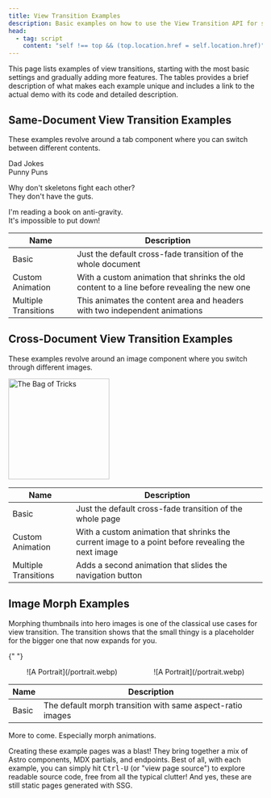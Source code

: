 ```yaml
---
title: View Transition Examples
description: Basic examples on how to use the View Transition API for same-document and cross-document view transitions.
head:
  - tag: script
    content: "self !== top && (top.location.href = self.location.href)"
---
```



This page lists examples of view transitions, starting with the most basic settings and gradually adding more features. The tables provides a brief description of what makes each example unique and includes a link to the actual demo with its code and detailed description.

## Same-Document View Transition Examples

These examples revolve around a tab component where you can switch between different contents.

<div title="Select a link from the table below">
  <Card title="Same-Document 'Tabs' Example">
    <style>{`
    .tabs {
      pointer-events: none;
    }
    .tab {
      display: inline-block;
      padding: 10px 20px;
      cursor: pointer;
      background-color: #887;
      border: 1px solid #887;
      border-bottom: none;
    }
    .tab.active {
      background-color: #797;
      border-bottom: 1px solid #797;
    }
    .tab-content {
      transform: translateY(-1rem);
      display: none;
      padding: 20px;
      border: 1px solid #888;
    }
    .tab-content.active {
      display: block;
    }
`}</style>
    <div class="tabs" id="sd-example">
      <div class="tab active" data-tab="tab1">
        Dad Jokes
      </div>
      <div class="tab" data-tab="tab2">
        Punny Puns
      </div>
    </div>
    <div class="tab-content active" id="tab1">
      <p>
        Why don't skeletons fight each other?
        <br />
        They don't have the guts.
      </p>
      <p>
        I'm reading a book on anti-gravity.
        <br />
        It's impossible to put down!
      </p>
    </div>
  </Card>
</div>

| Name                                                                         | Description                                                                                 |
| ---------------------------------------------------------------------------- | ------------------------------------------------------------------------------------------- |
| <DemoLink id="basics" href="/demo/BasicS/">Basic</DemoLink>                  | Just the default cross-fade transition of the whole document                                |
| <DemoLink id="basicas" href="/demo/BasicAS/">Custom Animation</DemoLink>     | With a custom animation that shrinks the old content to a line before revealing the new one |
| <DemoLink id="basicms" href="/demo/BasicMS/">Multiple Transitions</DemoLink> | This animates the content area and headers with two independent animations                  |

## Cross-Document View Transition Examples

These examples revolve around an image component where you switch through different images.

<div title="Select a link from the table below">
  <Card title="Cross-Document 'Picture' Example">
    <style>{`
    #image {
      display: block;
      margin: 0 auto;
      mask-image: radial-gradient(
        ellipse at center,
        white 35%,
        transparent 71%
      );
    }
    #images {
      pointer-events: none;
    }
 `}</style>
    <div id="images">
      <img
        id="image"
        width="200"
        height="200"
        src="/bag.webp"
        alt="The Bag of Tricks"
      />
    </div>
  </Card>
</div>

| Name                                                                          | Description                                                                                       |
| ----------------------------------------------------------------------------- | ------------------------------------------------------------------------------------------------- |
| <DemoLink id="basicc" href="/demo/BasicC1/">Basic</DemoLink>                  | Just the default cross-fade transition of the whole page                                          |
| <DemoLink id="basicac" href="/demo/BasicAC1/">Custom Animation</DemoLink>     | With a custom animation that shrinks the current image to a point before revealing the next image |
| <DemoLink id="basicmc" href="/demo/BasicMC1/">Multiple Transitions</DemoLink> | Adds a second animation that slides the navigation button                                         |

## Image Morph Examples

Morphing thumbnails into hero images is one of the classical use cases for view transition. The transition shows that the small thingy is a placeholder for the bigger one that now expands for you.

{" "}
<div title="Select a link from the table below">
  <Card title="Thumbnail to Detail Morphs">
    <style>{`
#one img{
  width: 30%;
  height: auto;
}
#two img {
  width: 100%;
  height: auto;
}
@media (orientation: landscape) {
  #one {
    width: 40%;
    height: auto;
  }
  #two {
    width: 40%;
    height: auto;
  }
}
`}</style>
    <div style="display: flex; flex-wrap: wrap; align-items: center; justify-content: space-around">
      <div id="one">
        <div class="portrait">![A Portrait](/portrait.webp)</div>
      </div>
      <div id="two">
        <div class="portrait">![A Portrait](/portrait.webp)</div>
      </div>
    </div>
  </Card>
</div>

| Name                                                                          | Description                                                                                       |
| ----------------------------------------------------------------------------- | ------------------------------------------------------------------------------------------------- |
| <DemoLink id="basicim" href="/demo/BasicIM/">Basic</DemoLink>                  | The default morph transition with same aspect-ratio images |

More to come. Especially morph animations.


<Card title="Side note">
  Creating these example pages was a blast! They bring together a mix of Astro
  components, MDX partials, and endpoints. Best of all, with each example, you
  can simply hit <kbd>Ctrl-U</kbd> (or "view page source") to explore readable
  source code, free from all the typical clutter! And yes, these are still
  static pages generated with SSG.
</Card>
